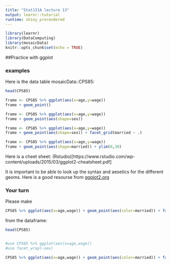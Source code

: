 ```yaml
---
title: "Stat131A lecture 13"
output: learnr::tutorial
runtime: shiny_prerendered
---
```


```r
library(learnr)
library(DataComputing)
library(mosaicData)
knitr::opts_chunk$set(echo = TRUE)
```


##Practice with ggplot

### examples
Here is the data table mosaicData::CPS85:
```r
head(CPS85)
```

```r
frame <- CPS85 %>% ggplot(aes(x=age,y=wage)) 
frame + geom_point()
```


```r
frame <- CPS85 %>% ggplot(aes(x=age,y=wage)) 
frame + geom_point(aes(shape=sex))
```


```r
frame <- CPS85 %>% ggplot(aes(x=age,y=wage)) 
frame + geom_point(aes(shape=sex)) + facet_grid(married ~ .)
```

```r
frame <- CPS85 %>% ggplot(aes(x=age,y=wage)) 
frame + geom_point(aes(shape=married)) + ylim(0,30)
```



Here is a cheet sheet:
(Rstudio)[https://www.rstudio.com/wp-content/uploads/2015/03/ggplot2-cheatsheet.pdf]

It is important to be able to look up the syntax and aesetics for the different geoms. Here is a good resourse from [ggplot2.org](http://docs.ggplot2.org/current/index.html)


### Your turn


Please make

```r

CPS85 %>% ggplot(aes(x=age,wage)) + geom_point(aes(color=married)) + facet_wrap(~sex)
```

from the dataframe:
```r
head(CPS85)
```



```r

```

```r
#use CPS85 %>% ggplot(aes(x=age,wage))
#use facet_wrap(~sex)

```



```r
CPS85 %>% ggplot(aes(x=age,wage)) + geom_point(aes(color=married)) + facet_wrap(~sex)
```


```r

```


